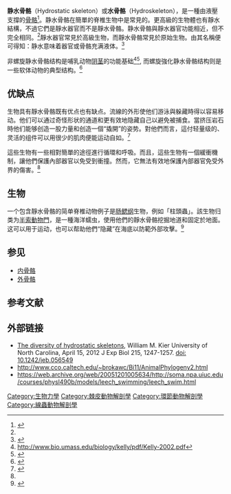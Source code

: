 '''静水骨骼'''（Hydrostatic skeleton）或'''水骨骼'''（Hydroskeleton），是一種由液壓支撐的[[骨骼|骨骼]]<ref name=":0">{{Cite book|title=Vertebrates- Comparative Anatomy, Function, Evolution |edition=7th|last=Kardong|first=Kenneth V.|publisher=Mc Graw Hill Education|year=2015|isbn=978-0078023026|location=New York|pages=18, 426, 496|quote=|via=}}</ref>。静水骨骼在簡單的脊椎生物中是常見的。更高級的生物體也有靜水結構，不過它們是靜水器官而不是靜水骨骼。静水骨骼與靜水器官功能相近，但不完全相同。<ref name=":0" />靜水器官常見於高級生物，而靜水骨骼常見於原始生物。由其名稱便可得知：静水意味着器官或骨骼充满液体。<ref name=":1">{{Cite journal|title=The diversity of hydrostatic skeletons|url=http://jeb.biologists.org/content/215/8/1247|last=Kier|first=William M.|date=2012-04-15|journal=Journal of Experimental Biology|issue=8|doi=10.1242/jeb.056549|volume=215|pages=1247–1257|language=en|issn=0022-0949|pmid=22442361}}</ref>

非螺旋静水骨骼结构是哺乳动物[[阴茎|阴茎]]的功能基础<ref>http://www.bio.umass.edu/biology/kelly/pdf/Kelly-2002.pdf</ref><ref>{{cite web|url=http://www.ted.com/talks/diane_kelly_what_we_didn_t_know_about_penis_anatomy.html|title=What we didn't know about penis anatomy|publisher=}}</ref>, 而螺旋強化静水骨骼结构则是一些软体动物的典型结构。<ref>{{Cite web|url=http://jeb.biologists.org/content/215/8/1247.full|title=The diversity of hydrostatic skeletons - Company Of Biologists|accessdate=October 16, 2015|work=biologists.org|archive-date=2016-03-04|archive-url=https://web.archive.org/web/20160304190712/http://jeb.biologists.org/content/215/8/1247.full|dead-url=no}}</ref>

== 优缺点 ==
生物具有靜水骨骼既有优点也有缺点。流線的外形使他们游泳與躲藏時得以容易移动。他们可以通过奇怪形状的通道和更有效地隐藏自己以避免被捕食。當挤压岩石時他们能够创造一股力量和创造一個“撬開”的姿势。對他們而言，這付轻量级的、灵活的组件可以用很少的肌肉便能运动自如。<ref name=":2">{{Cite web|url=http://www.everythingmaths.co.za/science/lifesciences/grade-10/06-support-systems-in-animals/06-support-systems-in-animals-02.cnxmlplus|title=Everything Maths and Science|website=www.everythingmaths.co.za|access-date=2016-12-01}}</ref>

這些生物有一些相對簡單的途徑進行循環和呼吸。而且，這些生物有一個緩衝機制，讓他們保護內部器官以免受到衝撞。然而，它無法有效地保護內部器官免受外界的傷害。<ref name=":2"/>

==生物==
一个包含靜水骨骼的简单脊椎动物例子是[[肠鳃纲|肠鳃纲]]生物，例如「柱頭蟲」。該生物归类为[[半索動物門|半索動物門]]，是一種海洋蠕虫，使用他們的靜水骨骼挖掘地道和固定於地面。这可以用于运动，也可以帮助他們“隐藏”在海底以防範外部攻擊。<ref name=":3">{{Cite news|url=http://infinitespider.com/hydrostatic-skeleton/|title=Hydrostatic Skeleton - The Infinite Spider|date=2015-02-10|newspaper=The Infinite Spider|language=en-US|access-date=2016-12-01}}</ref>

== 参见 ==
* [[内骨骼|内骨骼]]
* [[外骨骼|外骨骼]]

== 参考文献 ==
{{reflist}}

== 外部链接 ==
* [http://jeb.biologists.org/content/215/8/1247.abstract The diversity of hydrostatic skeletons], William M. Kier University of North Carolina,  April 15, 2012 J Exp Biol 215, 1247-1257. [[doi:_10.1242/jeb.056549|doi: 10.1242/jeb.056549]]
* http://www.cco.caltech.edu/~brokawc/Bi11/AnimalPhylogeny2.html
* https://web.archive.org/web/20051201005634/http://soma.npa.uiuc.edu/courses/physl490b/models/leech_swimming/leech_swim.html
[[Category:生物力學|Category:生物力學]]
[[Category:棘皮動物解剖學|Category:棘皮動物解剖學]]
[[Category:環節動物解剖學|Category:環節動物解剖學]]
[[Category:線蟲動物解剖學|Category:線蟲動物解剖學]]